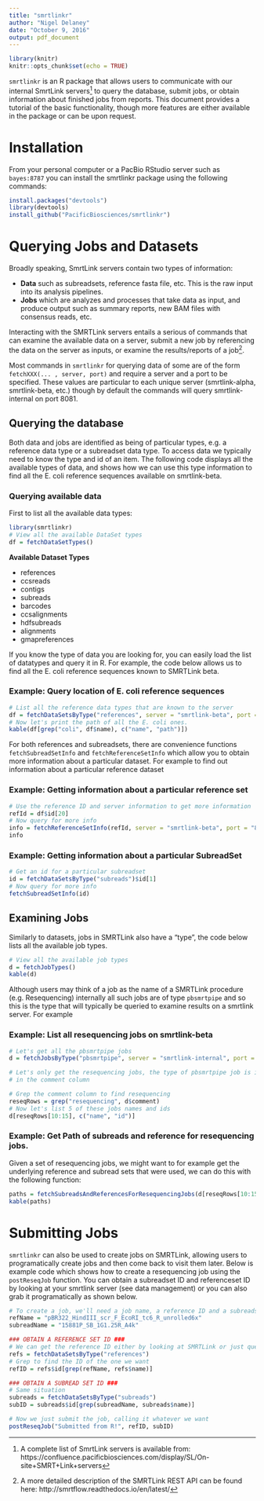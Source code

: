 ```yaml
---
title: "smrtlinkr"
author: "Nigel Delaney"
date: "October 9, 2016"
output: pdf_document
---
```


```r
library(knitr)
knitr::opts_chunk$set(echo = TRUE)
```

`smrtlinkr` is an R package that allows users to communicate with our internal 
SmrtLink servers^[A complete list of SmrtLink
servers is available
from: https://confluence.pacificbiosciences.com/display/SL/On-site+SMRT+Link+servers]
to query the database, submit jobs, or obtain information about finished jobs from 
reports.  This document provides a tutorial of the basic functionality, though 
more features are either available in the package or can be upon request.

# Installation

From your personal computer or a PacBio RStudio server such as `bayes:8787` you 
can install the smrtlinkr package using the following commands:

```r
install.packages("devtools")
library(devtools)
install_github("PacificBiosciences/smrtlinkr")
```

# Querying Jobs and Datasets

Broadly speaking, SmrtLink servers contain two types of information:

* **Data** such as subreadsets, reference fasta file, etc.  This is the raw input into
    its analysis pipelines.
* **Jobs** which are analyzes and processes that take data as input, and produce output
    such as summary reports, new BAM files with consensus reads, etc.
    
Interacting with the SMRTLink servers entails a serious of commands that can 
examine the available data on a server, submit a new job by referencing the data
on the server as inputs, or examine the results/reports of a job^[A more
detailed description of the SMRTLink REST API can be found here:
http://smrtflow.readthedocs.io/en/latest/].

Most commands in `smrtlinkr` for querying data of some are of the form
`fetchXXX(... , server, port)` and require a server and a port to be specified. 
These values are particular to each unique server (smrtlink-alpha,
smrtlink-beta, etc.) though by default the commands will query smrtlink-internal
on port 8081.

## Querying the database

Both data and jobs are identified as being of particular types, e.g. a reference
data type or a subreadset data type.  To access data we typically need to know 
the type and id of an item.  The following code displays all the available types
of data, and shows how we can use this type information to find all the E. coli
reference sequences available on smrtlink-beta.

### Querying available data

First to list all the available data types:

```r
library(smrtlinkr)
# View all the available DataSet types
df = fetchDataSetTypes()
```

**Available Dataset Types**

* references
* ccsreads
* contigs
* subreads
* barcodes
* ccsalignments
* hdfsubreads
* alignments
* gmapreferences


If you know the type of data you are looking for, you can easily load the list
of datatypes and query it in R.  For example, the code below allows us to find 
all the E. coli reference sequences known to SMRTLink beta.

### Example: Query location of E. coli reference sequences

```r
# List all the reference data types that are known to the server
df = fetchDataSetsByType("references", server = "smrtlink-beta", port = 8081)
# Now let's print the path of all the E. coli ones.
kable(df[grep("coli", df$name), c("name", "path")])
```

For both references and subreadsets, there are convenience functions
`fetchSubreadSetInfo` and `fetchReferenceSetInfo` which allow you to obtain more
information about a particular dataset.  For example to find out information
about a particular reference dataset

### Example: Getting information about a particular reference set

```r
# Use the reference ID and server information to get more information
refId = df$id[20]
# Now query for more info
info = fetchReferenceSetInfo(refId, server = "smrtlink-beta", port = "8081")
info
```

### Example: Getting information about a particular SubreadSet

```r
# Get an id for a particular subreadset
id = fetchDataSetsByType("subreads")$id[1]
# Now query for more info
fetchSubreadSetInfo(id)
```


## Examining Jobs

Similarly to datasets, jobs in SMRTLink also have a "type", the code below lists
all the available job types.

```r
# View all the available job types
d = fetchJobTypes()
kable(d)
```

Although users may think of a job as the name of a SMRTLink procedure (e.g. Resequencing) 
internally all such jobs are of type `pbsmrtpipe` and so this is the type that
will typically be queried to examine results on a smrtlink server. For example

### Example: List all resequencing jobs on smrtlink-beta

```r
# Let's get all the pbsmrtpipe jobs
d = fetchJobsByType("pbsmrtpipe", server = "smrtlink-internal", port = 8081)

# Let's only get the resequencing jobs, the type of pbsmrtpipe job is identified
# in the comment column

# Grep the comment column to find resequencing
reseqRows = grep("resequencing", d$comment)
# Now let's list 5 of these jobs names and ids
d[reseqRows[10:15], c("name", "id")]
```

### Example: Get Path of subreads and reference for resequencing jobs.

Given a set of resequencing jobs, we might want to for example get the underlying
reference and subread sets that were used, we can do this with the following 
function:

```r
paths = fetchSubreadsAndReferencesForResequencingJobs(d[reseqRows[10:15], ])
kable(paths)
```


# Submitting Jobs

`smrtlinkr` can also be used to create jobs on SMRTLink, allowing users to
programatically create jobs and then come back to visit them later.  Below is 
example code which shows how to create a resequencing job using the `postReseqJob`
function.  You can obtain a subreadset ID and referenceset ID by looking at your
smrtlink server (see data management) or you can also grab it programatically as
shown below.

```r
# To create a job, we'll need a job name, a reference ID and a subreadset ID
refName = "pBR322_HindIII_scr_F_EcoRI_tc6_R_unrolled6x"
subreadName = "15881P_SB_1G1.25R_A4k"

### OBTAIN A REFERENCE SET ID ###
# We can get the reference ID either by looking at SMRTLink or just querying here
refs = fetchDataSetsByType("references")
# Grep to find the ID of the one we want
refID = refs$id[grep(refName, refs$name)]

### OBTAIN A SUBREAD SET ID ###
# Same situation
subreads = fetchDataSetsByType("subreads")
subID = subreads$id[grep(subreadName, subreads$name)]

# Now we just submit the job, calling it whatever we want
postReseqJob("Submitted from R!", refID, subID)

```



